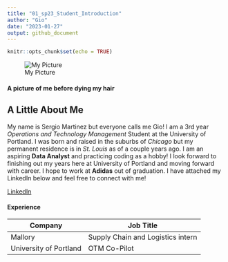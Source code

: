 ```yaml
---
title: "01_sp23_Student_Introduction"
author: "Gio"
date: "2023-01-27"
output: github_document
---
```


```r
knitr::opts_chunk$set(echo = TRUE)
```

![My Picture](Images/facePicture.png)

#### A picture of me before dying my hair

## A Little About Me

My name is Sergio Martinez but everyone calls me Gio! I am a 3rd year
*Operations and Technology Management* Student at the University of Portland.
I was born and raised in the suburbs of *Chicago* but my permanent residence is 
in *St. Louis* as of a couple years ago. I am an aspiring **Data Analyst** and
practicing coding as a hobby! I look forward to finishing out my years here at
University of Portland and moving forward with career. I hope to work at
**Adidas** out of graduation. I have attached my LinkedIn below and feel free to
connect with me!

[LinkedIn](https://www.linkedin.com/in/srmartinez12)

#### Experience

**Company**|**Job Title**
-----------|-------------
Mallory|Supply Chain and Logistics intern
University of Portland| OTM Co-Pilot
